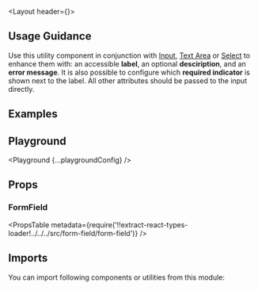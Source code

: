 


<Layout header={<PageHeader title='Form Field' underConstruction />}>

## Usage Guidance

Use this utility component in conjunction with [Input](/components/input), [Text Area](/components/text-area) or [Select](/components/select) to enhance them with: an accessible **label**, an optional **desciription**, and an **error message**. It is also possible to configure which **required indicator** is shown next to the label. All other attributes should be passed to the input directly.

## Examples

<Example title="Basic Usage" path="form-field/basic-usage">
  <BasicUsage />
</Example>

<Example title="States" path="form-field/states">
  <States />
</Example>

<Example title="Required Indicator" path="form-field/required-indicator">
  <RequiredIndicator />
</Example>

<Example title="Sizes" path="form-field/sizes">
  <Sizes />
</Example>

<Example title="Inverted" path="form-field/inverted" darkPreview>
  <Inverted />
</Example>

## Playground

<Playground {...playgroundConfig} />

## Props

### FormField

<PropsTable
  metadata={require('!!extract-react-types-loader!../../../src/form-field/form-field')}
/>

## Imports

You can import following components or utilities from this module:

<Imports module={FormFieldExports} path="@datacamp/waffles/form-field" />

</Layout>
